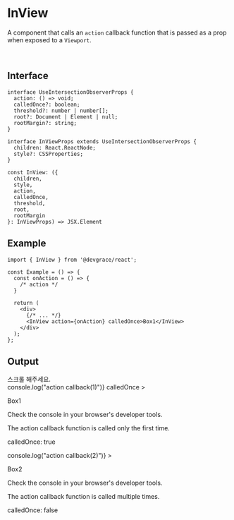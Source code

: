 
# InView

A component that calls an `action` callback function that is passed as a prop when exposed to a `Viewport`.

<br />

## Interface
```tsx
interface UseIntersectionObserverProps {
  action: () => void;
  calledOnce?: boolean;
  threshold?: number | number[];
  root?: Document | Element | null;
  rootMargin?: string;
}

interface InViewProps extends UseIntersectionObserverProps {
  children: React.ReactNode;
  style?: CSSProperties;
}

const InView: ({ 
  children, 
  style, 
  action, 
  calledOnce, 
  threshold, 
  root, 
  rootMargin 
}: InViewProps) => JSX.Element
```

## Example

```tsx
import { InView } from '@devgrace/react';

const Example = () => {
  const onAction = () => {
    /* action */
  }

  return (
    <div>
      {/* ... */}
      <InView action={onAction} calledOnce>Box1</InView>
    </div>
  );
}; 
```

## Output

<div style={{ maxWidth: "500px", height: "500px", overflow: "scroll", background: "#f1f3f5" }}>
  <div style={{ width: "100%", height: "600px", textAlign: 'center' }}>스크롤 해주세요.</div>
  <InView
    style={{ width: "100%", height: "300px", background: "#c0392B", color: "white", textAlign: 'center', fontSize: "21px" }}
    action={() => console.log("action callback(1)")}
    calledOnce
  >
    <div>
      <p>Box1</p>
      <p>Check the console in your browser's developer tools.</p>
      <p>The action callback function is called only the first time.</p>
      <p>calledOnce: true</p>
    </div>
  </InView>
  <div style={{ width: "100%", height: "100px" }} />
  <InView
    style={{ width: "100%", height: "300px", background: "#89a5ea", color: "white", textAlign: 'center', fontSize: "21px" }}
    action={() => console.log("action callback(2)")}
  >
    <div>
      <p>Box2</p>
      <p>Check the console in your browser's developer tools.</p>
      <p>The action callback function is called multiple times.</p>
      <p>calledOnce: false</p>
    </div>
  </InView>
  <div style={{ width: "100%", height: "600px", textAlign: 'center' }} />
</div>